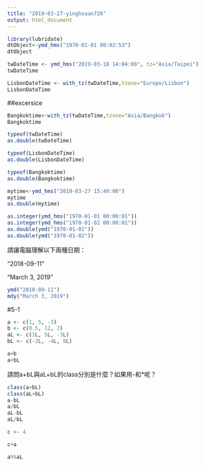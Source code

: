 ```yaml
---
title: "2019-03-27-yinghsuan726"
output: html_document
---
```


```r
library(lubridate)
dtObject<-ymd_hms("1970-01-01 00:02:53") 
dtObject
```

```r
twDateTime <- ymd_hms("2019-03-18 14:04:00", tz="Asia/Taipei")
twDateTime
```
```r
LisbonDateTime <- with_tz(twDateTime,tzone="Europe/Lisbon")
LisbonDateTime
```

##excersice
```r
Bangkoktime<-with_tz(twDateTime,tzone="Asia/Bangkok")
Bangkoktime
```
```r
typeof(twDateTime)
as.double(twDateTime)
```
```r
typeof(LisbonDateTime)
as.double(LisbonDateTime)
```
```r
typeof(Bangkoktime)
as.double(Bangkoktime)
```

```r
mytime<-ymd_hms("2019-03-27 15:49:00")
mytime
as.double(mytime)
```

```r
as.integer(ymd_hms("1970-01-01 00:00:01"))
as.integer(ymd_hms("1970-01-02 00:00:01"))
as.double(ymd("1970-01-01"))
as.double(ymd("1970-01-02"))
```
請讓電腦理解以下兩種日期：

“2018-09-11”

“March 3, 2019”
```r
ymd("2018-09-11")
mdy("March 3, 2019")
```

#5-1
```r
a <- c(1, 5, -3)
b <- c(0.5, 12, 2)
aL <- c(1L, 5L, -3L)
bL <- c(-2L, -4L, 8L)
```

```r
a+b
a+bL
```

請問a+bL與aL+bL的class分別是什麼？如果用-和*呢？
```r
class(a+bL)
class(aL+bL)
a-bL
a/bL
aL-bL
aL/bL
```

```r
c <- 4

c+a
```

```r
a%%aL
```

